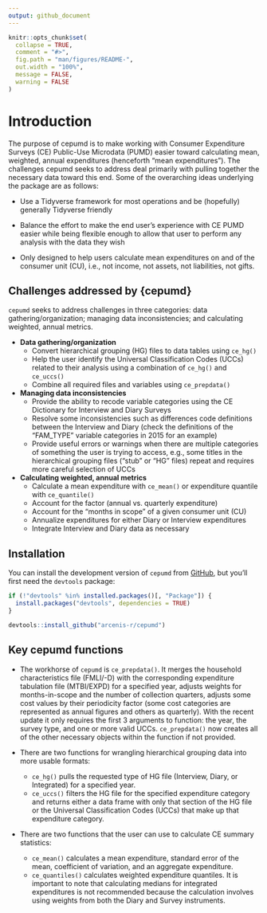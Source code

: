 ```yaml
---
output: github_document
---
```


<!-- README.md is generated from README.Rmd. Please edit that file -->

```r
knitr::opts_chunk$set(
  collapse = TRUE,
  comment = "#>",
  fig.path = "man/figures/README-",
  out.width = "100%",
  message = FALSE,
  warning = FALSE
)
```

# Introduction

The purpose of cepumd is to make working with Consumer Expenditure Surveys (CE) Public-Use Microdata (PUMD) easier toward calculating mean, weighted, annual expenditures (henceforth "mean expenditures"). The challenges cepumd seeks to address deal primarily with pulling together the necessary data toward this end. Some of the overarching ideas underlying the package are as follows:

* Use a Tidyverse framework for most operations and be (hopefully) generally Tidyverse friendly

* Balance the effort to make the end user's experience with CE PUMD easier while being flexible enough to allow that user to perform any analysis with the data they wish

* Only designed to help users calculate mean expenditures on and of the consumer unit (CU), i.e., not income, not assets, not liabilities, not gifts.

## Challenges addressed by {cepumd}
`cepumd` seeks to address challenges in three categories: data gathering/organization; managing data inconsistencies; and calculating weighted, annual metrics.

* **Data gathering/organization**
    + Convert hierarchical grouping (HG) files to data tables using `ce_hg()`
    + Help the user identify the Universal Classification Codes (UCCs) related to their analysis using a combination of `ce_hg()` and `ce_uccs()`
    + Combine all required files and variables using `ce_prepdata()`

* **Managing data inconsistencies**
    + Provide the ability to recode variable categories using the CE Dictionary for Interview and Diary Surveys
    + Resolve some inconsistencies such as differences code definitions between the Interview and Diary (check the definitions of the "FAM_TYPE" variable categories in 2015 for an example)
    + Provide useful errors or warnings when there are multiple categories of something the user is trying to access, e.g., some titles in the hierarchical grouping files ("stub" or "HG" files) repeat and requires more careful selection of UCCs

* **Calculating weighted, annual metrics**
    + Calculate a mean expenditure with `ce_mean()` or expenditure quantile with `ce_quantile()`
    + Account for the factor (annual vs. quarterly expenditure)
    + Account for the "months in scope" of a given consumer unit (CU)
    + Annualize expenditures for either Diary or Interview expenditures
    + Integrate Interview and Diary data as necessary
    
## Installation

You can install the development version of `cepumd` from [GitHub](https://github.com), but you'll first need the `devtools` package:

```r
if (!"devtools" %in% installed.packages()[, "Package"]) {
  install.packages("devtools", dependencies = TRUE)
}

devtools::install_github("arcenis-r/cepumd")
```

## Key cepumd functions
* The workhorse of `cepumd` is `ce_prepdata()`. It merges the household characteristics file (FMLI/-D) with the corresponding expenditure tabulation file (MTBI/EXPD) for a specified year, adjusts weights for months-in-scope and the number of collection quarters, adjusts some cost values by their periodicity factor (some cost categories are represented as annual figures and others as quarterly). With the recent update it only requires the first 3 arguments to function: the year, the survey type, and one or more valid UCCs. `ce_prepdata()` now creates all of the other necessary objects within the function if not provided.

* There are two functions for wrangling hierarchical grouping data into more usable formats:
    + `ce_hg()` pulls the requested type of HG file (Interview, Diary, or Integrated) for a specified year.
    + `ce_uccs()` filters the HG file for the specified expenditure category and returns either a data frame with only that section of the HG file or the Universal Classification Codes (UCCs) that make up that expenditure category.

* There are two functions that the user can use to calculate CE summary statistics:
    + `ce_mean()` calculates a mean expenditure, standard error of the mean, coefficient of variation, and an aggregate expenditure.
    + `ce_quantiles()` calculates weighted expenditure quantiles. It is important to note that calculating medians for integrated expenditures is not recommended because the calculation involves using weights from both the Diary and Survey instruments.
